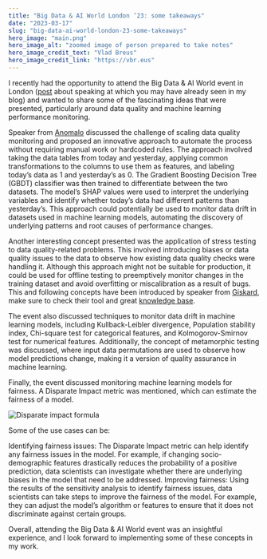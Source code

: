 ```yaml
---
title: "Big Data & AI World London ’23: some takeaways"
date: "2023-03-17"
slug: "big-data-ai-world-london-23-some-takeaways"
hero_image: "main.png"
hero_image_alt: "zoomed image of person prepared to take notes"
hero_image_credit_text: "Vlad Breus"
hero_image_credit_link: "https://vbr.eus"
---
```


I recently had the opportunity to attend the Big Data & AI World event in London ([post](https://vbr.eus/first-experience-of-speaking-at-a-conference/) about speaking at which you may have already seen in my blog) and wanted to share some of the fascinating ideas that were presented, particularly around data quality and machine learning performance monitoring.

Speaker from [Anomalo](https://www.anomalo.com/) discussed the challenge of scaling data quality monitoring and proposed an innovative approach to automate the process without requiring manual work or hardcoded rules. The approach involved taking the data tables from today and yesterday, applying common transformations to the columns to use them as features, and labeling today’s data as 1 and yesterday’s as 0. The Gradient Boosting Decision Tree (GBDT) classifier was then trained to differentiate between the two datasets. The model’s SHAP values were used to interpret the underlying variables and identify whether today’s data had different patterns than yesterday’s. This approach could potentially be used to monitor data drift in datasets used in machine learning models, automating the discovery of underlying patterns and root causes of performance changes.

Another interesting concept presented was the application of stress testing to data quality-related problems. This involved introducing biases or data quality issues to the data to observe how existing data quality checks were handling it. Although this approach might not be suitable for production, it could be used for offline testing to preemptively monitor changes in the training dataset and avoid overfitting or miscalibration as a result of bugs. This and following concepts have been introduced by speaker from [Giskard](https://www.giskard.ai/), make sure to check their tool and great [knowledge base](https://www.giskard.ai/knowledge-categories/tutorials).

The event also discussed techniques to monitor data drift in machine learning models, including Kullback-Leibler divergence, Population stability index, Chi-square test for categorical features, and Kolmogorov-Smirnov test for numerical features. Additionally, the concept of metamorphic testing was discussed, where input data permutations are used to observe how model predictions change, making it a version of quality assurance in machine learning.

Finally, the event discussed monitoring machine learning models for fairness. A Disparate Impact metric was mentioned, which can estimate the fairness of a model.

![Disparate impact formula](formula.jpg)

Some of the use cases can be:

Identifying fairness issues: The Disparate Impact metric can help identify any fairness issues in the model. For example, if changing socio-demographic features drastically reduces the probability of a positive prediction, data scientists can investigate whether there are underlying biases in the model that need to be addressed.
Improving fairness: Using the results of the sensitivity analysis to identify fairness issues, data scientists can take steps to improve the fairness of the model. For example, they can adjust the model’s algorithm or features to ensure that it does not discriminate against certain groups.

Overall, attending the Big Data & AI World event was an insightful experience, and I look forward to implementing some of these concepts in my work.